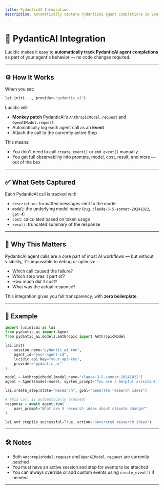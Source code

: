 ```yaml
---
title: PydanticAI Integration
description: Automatically capture PydanticAI agent completions in your sessions with one line of setup.
---
```


# 🤝 PydanticAI Integration

Lucidic makes it easy to **automatically track PydanticAI agent completions** as part of your agent's behavior — no code changes required.

---

## ⚙️ How It Works

When you set:

```python
lai.init(..., provider="pydantic_ai")
```

Lucidic will:

- **Monkey patch** PydanticAI's `AnthropicModel.request` and `OpenAIModel.request`
- Automatically log each agent call as an **Event**
- Attach the call to the currently active Step

This means:

- You don't need to call `create_event()` or `end_event()` manually
- You get full observability into prompts, model, cost, result, and more — out of the box

---

## ✅ What Gets Captured

Each PydanticAI call is tracked with:

- `description`: formatted messages sent to the model
- `model`: the underlying model name (e.g. `claude-3-5-sonnet-20241022`, `gpt-4`)
- `cost`: calculated based on token usage
- `result`: truncated summary of the response


---

## 🧠 Why This Matters

PydanticAI agent calls are a core part of most AI workflows — but without visibility, it's impossible to debug or optimize:

- Which call caused the failure?
- Which step was it part of?
- How much did it cost?
- What was the actual response?

This integration gives you full transparency, with **zero boilerplate**.

---

## 🧪 Example

```python
import lucidicai as lai
from pydantic_ai import Agent
from pydantic_ai.models.anthropic import AnthropicModel

lai.init(
    session_name="pydantic_ai_run",
    agent_id="your-agent-id",
    lucidic_api_key="your-api-key",
    provider="pydantic_ai"
)

model = AnthropicModel(model_name="claude-3-5-sonnet-20241022")
agent = Agent(model=model, system_prompt="You are a helpful assistant.")

lai.create_step(state="Research", goal="Generate research ideas")

# This call is automatically tracked!
response = await agent.run(
    user_prompt="What are 5 research ideas about climate change?"
)

lai.end_step(is_successful=True, action="Generated research ideas")
```

---

## 🛠️ Notes

- Both `AnthropicModel.request` and `OpenAIModel.request` are currently patched
- You must have an active session and step for events to be attached
- You can always override or add custom events using `create_event()` if needed

---